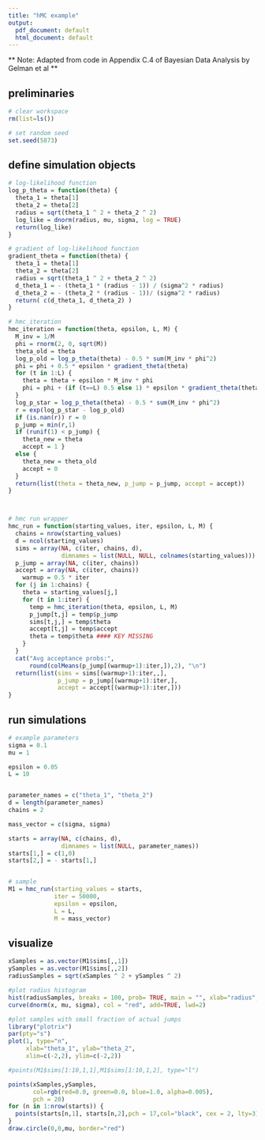 ```yaml
---
title: "hMC example"
output:
  pdf_document: default
  html_document: default
---
```


** Note: Adapted from code in Appendix C.4 of Bayesian Data Analysis by Gelman et al **

## preliminaries
```r
# clear workspace
rm(list=ls())

# set random seed
set.seed(5873)
```

## define simulation objects
```r
# log-likelihood function
log_p_theta = function(theta) {
  theta_1 = theta[1]
  theta_2 = theta[2]
  radius = sqrt(theta_1 ^ 2 + theta_2 ^ 2)
  log_like = dnorm(radius, mu, sigma, log = TRUE)
  return(log_like)
}

# gradient of log-likelihood function
gradient_theta = function(theta) {
  theta_1 = theta[1]
  theta_2 = theta[2]
  radius = sqrt(theta_1 ^ 2 + theta_2 ^ 2)
  d_theta_1 = - (theta_1 * (radius - 1)) / (sigma^2 * radius)
  d_theta_2 = - (theta_2 * (radius - 1))/ (sigma^2 * radius)
  return( c(d_theta_1, d_theta_2) )
}

# hmc_iteration
hmc_iteration = function(theta, epsilon, L, M) {
  M_inv = 1/M
  phi = rnorm(2, 0, sqrt(M))
  theta_old = theta
  log_p_old = log_p_theta(theta) - 0.5 * sum(M_inv * phi^2)
  phi = phi + 0.5 * epsilon * gradient_theta(theta)
  for (t in 1:L) {
    theta = theta + epsilon * M_inv * phi
    phi = phi + (if (t==L) 0.5 else 1) * epsilon * gradient_theta(theta)
  }
  log_p_star = log_p_theta(theta) - 0.5 * sum(M_inv * phi^2)
  r = exp(log_p_star - log_p_old)
  if (is.nan(r)) r = 0
  p_jump = min(r,1)
  if (runif(1) < p_jump) {
    theta_new = theta
    accept = 1 }
  else {
    theta_new = theta_old
    accept = 0
  }
  return(list(theta = theta_new, p_jump = p_jump, accept = accept))
}



# hmc run wrapper
hmc_run = function(starting_values, iter, epsilon, L, M) {
  chains = nrow(starting_values)
  d = ncol(starting_values)
  sims = array(NA, c(iter, chains, d),
               dimnames = list(NULL, NULL, colnames(starting_values)))
  p_jump = array(NA, c(iter, chains))
  accept = array(NA, c(iter, chains))
    warmup = 0.5 * iter
  for (j in 1:chains) {
    theta = starting_values[j,]
    for (t in 1:iter) {
      temp = hmc_iteration(theta, epsilon, L, M)
      p_jump[t,j] = temp$p_jump
      sims[t,j,] = temp$theta
      accept[t,j] = temp$accept
      theta = temp$theta #### KEY MISSING
    }
  }
  cat("Avg acceptance probs:",
      round(colMeans(p_jump[(warmup+1):iter,]),2), "\n")
  return(list(sims = sims[(warmup+1):iter,,], 
              p_jump = p_jump[(warmup+1):iter,],
              accept = accept[(warmup+1):iter,]))
}

```



## run simulations
```r

# example parameters
sigma = 0.1
mu = 1

epsilon = 0.05
L = 10


parameter_names = c("theta_1", "theta_2")
d = length(parameter_names)
chains = 2

mass_vector = c(sigma, sigma)

starts = array(NA, c(chains, d),
               dimnames = list(NULL, parameter_names))
starts[1,] = c(1,0)
starts[2,] = - starts[1,]


# sample
M1 = hmc_run(starting_values = starts,
             iter = 50000,
             epsilon = epsilon,
             L = L,
             M = mass_vector)
```

## visualize
```r
xSamples = as.vector(M1$sims[,,1])
ySamples = as.vector(M1$sims[,,2])
radiusSamples = sqrt(xSamples ^ 2 + ySamples ^ 2)

#plot radius histogram
hist(radiusSamples, breaks = 100, prob= TRUE, main = "", xlab="radius", ylab="")
curve(dnorm(x, mu, sigma), col = "red", add=TRUE, lwd=2)
```

```r
#plot samples with small fraction of actual jumps
library("plotrix")
par(pty="s")
plot(1, type="n", 
     xlab="theta_1", ylab="theta_2", 
     xlim=c(-2,2), ylim=c(-2,2))

#points(M1$sims[1:10,1,1],M1$sims[1:10,1,2], type="l")

points(xSamples,ySamples,
       col=rgb(red=0.0, green=0.0, blue=1.0, alpha=0.005),
       pch = 20)
for (n in 1:nrow(starts)) {
  points(starts[n,1], starts[n,2],pch = 17,col="black", cex = 2, lty=3)
}
draw.circle(0,0,mu, border="red")
```

